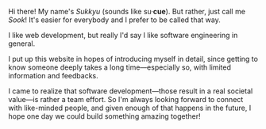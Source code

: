 Hi there! My name's _Sukkyu_ (sounds like su·**cue**). But rather, just call me _Sook_!
It's easier for everybody and I prefer to be called that way.

I like web development, but really I'd say I like software engineering in general.

I put up this website in hopes of introducing myself in detail,
since getting to know someone deeply takes a long time&mdash;especially so, with limited information and feedbacks.

I came to realize that software development&mdash;those result in a real societal value&mdash;is rather a team effort.
So I'm always looking forward to connect with like-minded people, and given enough of that happens in the future,
I hope one day we could build something amazing together!
